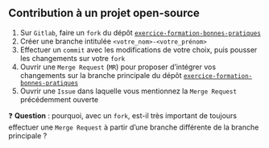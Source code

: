 :::{.callout-tip collapse="true" icon=false}
## Contribution à un projet open-source

::: {.incremental}
1. Sur `Gitlab`, faire un `fork` du dépôt [`exercice-formation-bonnes-pratiques`](https://gitlab.insee.fr/ggj62i/exercice-formation-bonnes-pratiques)
2. Créer une branche intitulée `<votre_nom>-<votre_prénom>`
3. Effectuer un `commit` avec les modifications de votre choix, puis pousser les changements sur votre `fork`
4. Ouvrir une `Merge Request` (`MR`) pour proposer d'intégrer vos changements sur la branche principale du dépôt [`exercice-formation-bonnes-pratiques`](https://github.com/avouacr/git-exo.git)
5. Ouvrir une `Issue` dans laquelle vous mentionnez la `Merge Request` précédemment ouverte
:::

:::

❓ **Question** : pourquoi, avec un `fork`, est-il très important de toujours effectuer une `Merge Request` à partir d'une branche différente de la branche principale ?
